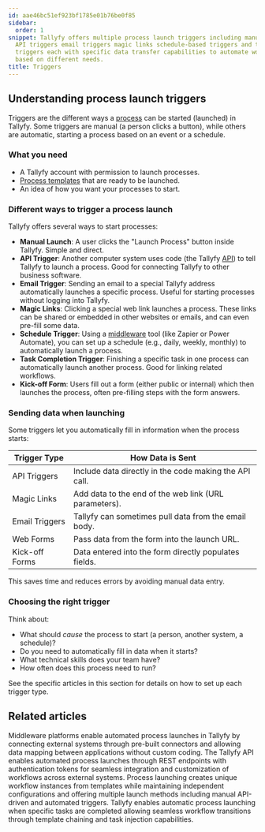 ```yaml
---
id: aae46bc51ef923bf1785e01b76be0f85
sidebar:
  order: 1
snippet: Tallyfy offers multiple process launch triggers including manual launches
  API triggers email triggers magic links schedule-based triggers and task completion
  triggers each with specific data transfer capabilities to automate workflow initiation
  based on different needs.
title: Triggers
---
```


## Understanding process launch triggers

Triggers are the different ways a [process](/products/pro/tracking-and-tasks/processes/) can be started (launched) in Tallyfy. Some triggers are manual (a person clicks a button), while others are automatic, starting a process based on an event or a schedule.

### What you need

- A Tallyfy account with permission to launch processes.
- [Process templates](/products/pro/documenting/templates/) that are ready to be launched.
- An idea of how you want your processes to start.

### Different ways to trigger a process launch

Tallyfy offers several ways to start processes:

*   **Manual Launch**: A user clicks the "Launch Process" button inside Tallyfy. Simple and direct.
*   **API Trigger**: Another computer system uses code (the Tallyfy [API](/products/pro/integrations/open-api/)) to tell Tallyfy to launch a process. Good for connecting Tallyfy to other business software.
*   **Email Trigger**: Sending an email to a special Tallyfy address automatically launches a specific process. Useful for starting processes without logging into Tallyfy.
*   **Magic Links**: Clicking a special web link launches a process. These links can be shared or embedded in other websites or emails, and can even pre-fill some data.
*   **Schedule Trigger**: Using a [middleware](/products/pro/integrations/middleware/) tool (like Zapier or Power Automate), you can set up a schedule (e.g., daily, weekly, monthly) to automatically launch a process.
*   **Task Completion Trigger**: Finishing a specific task in one process can automatically launch another process. Good for linking related workflows.
*   **Kick-off Form**: Users fill out a form (either public or internal) which then launches the process, often pre-filling steps with the form answers.

### Sending data when launching

Some triggers let you automatically fill in information when the process starts:

| Trigger Type      | How Data is Sent                                     |
|-------------------|------------------------------------------------------|
| API Triggers      | Include data directly in the code making the API call. |
| Magic Links       | Add data to the end of the web link (URL parameters). |
| Email Triggers    | Tallyfy can sometimes pull data from the email body.   |
| Web Forms         | Pass data from the form into the launch URL.         |
| Kick-off Forms    | Data entered into the form directly populates fields. |

This saves time and reduces errors by avoiding manual data entry.

### Choosing the right trigger

Think about:
- What should *cause* the process to start (a person, another system, a schedule)?
- Do you need to automatically fill in data when it starts?
- What technical skills does your team have?
- How often does this process need to run?

See the specific articles in this section for details on how to set up each trigger type.


<PageTree />


## Related articles
<CardGrid>
<LinkTitleCard header="<b>Triggers > Launch via middleware</b>" href="/products/pro/launching/triggers/via-middleware/" > Middleware platforms enable automated process launches in Tallyfy by connecting external systems through pre-built connectors and allowing data mapping between applications without custom coding. </LinkTitleCard>
<LinkTitleCard header="<b>Triggers > Launch via API</b>" href="/products/pro/launching/triggers/via-api/" > The Tallyfy API enables automated process launches through REST endpoints with authentication tokens for seamless integration and customization of workflows across external systems. </LinkTitleCard>
<LinkTitleCard header="<b>Pro > Launching</b>" href="/products/pro/launching/" > Process launching creates unique workflow instances from templates while maintaining independent configurations and offering multiple launch methods including manual API-driven and automated triggers. </LinkTitleCard>
<LinkTitleCard header="<b>Launching > Launch another process when a task is completed</b>" href="/products/pro/launching/launch-process-when-task-is-completed/" > Tallyfy enables automatic process launching when specific tasks are completed allowing seamless workflow transitions through template chaining and task injection capabilities. </LinkTitleCard>
</CardGrid>